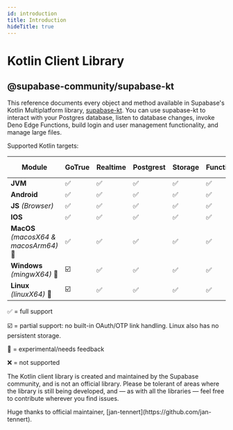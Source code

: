 ```yaml
---
id: introduction
title: Introduction
hideTitle: true
---
```


<div className="flex items-start gap-6 not-prose" id="introduction">
  <IconMenuKotlin width={35} height={35} />
  <div className="flex flex-col gap-2">
    <h1 className="text-3xl text-scale-1200 m-0">Kotlin Client Library</h1>
    <h2 className="text-base font-mono text-scale-1100">@supabase-community/supabase-kt</h2>
  </div>
</div>

<div className="max-w-xl">

This reference documents every object and method available in Supabase's Kotlin Multiplatform library, [supabase-kt](https://github.com/supabase-community/supabase-kt). You can use supabase-kt to interact with your Postgres database, listen to database changes, invoke Deno Edge Functions, build login and user management functionality, and manage large files.

Supported Kotlin targets:

| **Module**                             | **GoTrue** | **Realtime** | **Postgrest** | **Storage** | **Functions** | **Apollo-GraphQL** |
| -------------------------------------- | ---------- | ------------ | ------------- | ----------- | ------------- | ------------------ |
| **JVM**                                | ✅         | ✅           | ✅            | ✅          | ✅            | ✅                 |
| **Android**                            | ✅         | ✅           | ✅            | ✅          | ✅            | ✅                 |
| **JS** _(Browser)_                     | ✅         | ✅           | ✅            | ✅          | ✅            | ✅                 |
| **IOS**                                | ✅         | ✅           | ✅            | ✅          | ✅            | ✅                 |
| **MacOS** _(macosX64 & macosArm64)_ 🚧 | ✅         | ✅           | ✅            | ✅          | ✅            | ✅                 |
| **Windows** _(mingwX64)_ 🚧            | ☑️         | ✅           | ✅            | ✅          | ✅            | ❌                 |
| **Linux** _(linuxX64)_ 🚧              | ☑️         | ✅           | ✅            | ✅          | ✅            | ❌                 |

✅ = full support

☑️ = partial support: no built-in OAuth/OTP link handling. Linux also has no persistent storage.

🚧 = experimental/needs feedback

❌ = not supported

</div>

<div className="max-w-xl bg-slate-300 px-4 py-2 rounded-md">
<p>The Kotlin client library is created and maintained by the Supabase community, and is not an official library. Please be tolerant of areas where the library is still being developed, and — as with all the libraries — feel free to contribute wherever you find issues.</p>

<p>Huge thanks to official maintainer, [jan-tennert](https://github.com/jan-tennert).</p>

</div>

